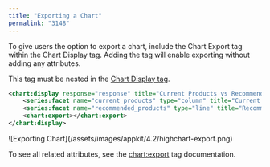 ```yaml
---
title: "Exporting a Chart"
permalink: "3148"
---
```


To give users the option to export a chart, include the Chart Export tag within the Chart Display tag. Adding the tag will enable exporting without adding any attributes.

This tag must be nested in the [Chart Display tag](/fusion/5.9/3151/displaying-a-chart).

```xml
<chart:display response="response" title="Current Products vs Recommended Products">
	<series:facet name="current_products" type="column" title="Current Products" color="blue"></series:facet>
	<series:facet name="recommended_products" type="line" title="Recommended Products" color="#006600"></series:facet>
	<chart:export></chart:export>
</chart:display>
```

<Frame>![Exporting Chart](/assets/images/appkit/4.2/highchart-export.png)</Frame>

To see all related attributes, see the [chart:export](/fusion/5.9/1101/chart-export) tag documentation.